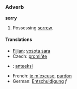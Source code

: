===Adverb===
'''sorry'''

#Possessing [[sorrow]].

====Translations====
*[[Fijian]]: [[vosota sara]]
*Czech: [[promiňte]]
*{{fi}}: [[anteeksi]]
*French: [[je m'excuse]], [[pardon]]
*German: [[Entschuldigung]] ''f''